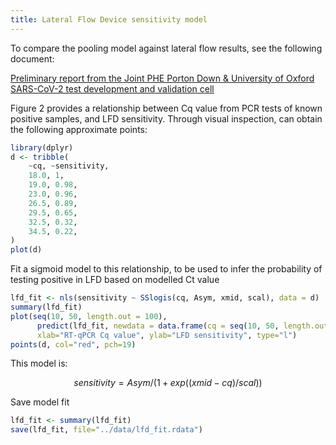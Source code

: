 ```yaml
---
title: Lateral Flow Device sensitivity model
---
```


To compare the pooling model against lateral flow results, see the following document:

[Preliminary report from the Joint PHE Porton Down & University of Oxford SARS-CoV-2 test development and validation cell](https://www.ox.ac.uk/sites/files/oxford/media_wysiwyg/UK%20evaluation_PHE%20Porton%20Down%20%20University%20of%20Oxford_final.pdf)

Figure 2 provides a relationship between Cq value from PCR tests of known positive samples, and LFD sensitivity. Through visual inspection, can obtain the following approximate points:


```r
library(dplyr)
d <- tribble(
	~cq, ~sensitivity,
	18.0, 1,
	19.0, 0.98,
	23.0, 0.96,
	26.5, 0.89,
	29.5, 0.65,
	32.5, 0.32,
	34.5, 0.22,
)
plot(d)
```

Fit a sigmoid model to this relationship, to be used to infer the probability of testing positive in LFD based on modelled Ct value

```r
lfd_fit <- nls(sensitivity ~ SSlogis(cq, Asym, xmid, scal), data = d)
summary(lfd_fit)
plot(seq(10, 50, length.out = 100), 
      predict(lfd_fit, newdata = data.frame(cq = seq(10, 50, length.out = 100))),
      xlab="RT-qPCR Cq value", ylab="LFD sensitivity", type="l")
points(d, col="red", pch=19)
```

This model is:

$$
sensitivity = Asym / (1 + exp((xmid - cq)/scal))
$$

Save model fit

```r
lfd_fit <- summary(lfd_fit)
save(lfd_fit, file="../data/lfd_fit.rdata")
```

